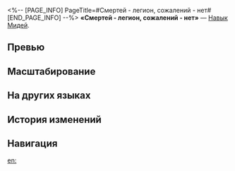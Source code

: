 <%-- [PAGE_INFO]
PageTitle=#Смертей - легион, сожалений - нет#
[END_PAGE_INFO] --%>
{{Навык Инфобокс
|Название         = Смертей - легион, сожалений - нет
|Изображение      = Навык Смертей - легион, сожалений - нет.png
|Персонаж         = Мидей
|Тип              = Навык
|Тэг              = Взрывная атака
|УронСтойк        = 20 (основная цель)<br />10
|ЭнергияГен       = 30
|Энергия          = 
|Длительность     = 
|Описание         = Расходует 50% от текущего НР Мидея и наносит выбранному противнику мнимый урон, равный {{Цвет|Выделенный|45%—99%}} от макс. НР Мидея, и мнимый урон соседним целям, равный {{Цвет|Выделенный|25%—55%}} от макс. НР Мидея.<br />Если текущего НР недостаточно, то использование навыка опускает текущее НР Мидея до 1 ед.
|Свойство1        = 
|Масштабирование1 = 
}}
'''«Смертей - легион, сожалений - нет»''' — [[Навык]] [[Мидей]].

==Превью==
{{Превью
|Файл = Смертей - легион, сожалений - нет Превью
}}

==Масштабирование==
{{Масштабирование навыка
|45%;49.5%;54%;58.5%;63%;67.5%;73.13%;78.75%;84.38%;90%;94.5%;99%;103.5%;108%;112.5%
|25%;27.5%;30%;32.5%;35%;37.5%;40.63%;43.75%;46.88%;50%;52.5%;55%;57.5%;60%;62.5%
}}

==На других языках==
{{На других языках
|en   = Deaths are Legion, Regrets are None
|zhs  = 万死无悔
|zht  = 萬死無悔
|ja   = {{Rubi|万死|ばんし}}に{{Rubi|悔|く}}いなし
|ko   = 후회 없는 수많은 죽음
|es   = Morir mil veces sin remordimientos
|fr   = Mille morts sans regrets
|ru   = Смертей - легион, сожалений - нет
|th   = Deaths are Legion, Regrets are None
|vi   = Vạn Lần Chết Không Hối Hận
|de   = Tausend Tode ohne Bedauern
|id   = Deaths are Legion, Regrets are None
|pt   = Morrer Mil Vezes Sem Arrependimentos
}}

==История изменений==
{{История изменений|3.5}}

==Навигация==
{{Навык Навбокс|Мидей}}

[[en:]]